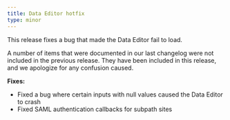 ```yaml
---
title: Data Editor hotfix
type: minor
---
```

This release fixes a bug that made the Data Editor fail to load.

A number of items that were documented in our last changelog were not included in the previous release. They have been included in this release, and we apologize for any confusion caused.

**Fixes:**

* Fixed a bug where certain inputs with null values caused the Data Editor to crash
* Fixed SAML authentication callbacks for subpath sites